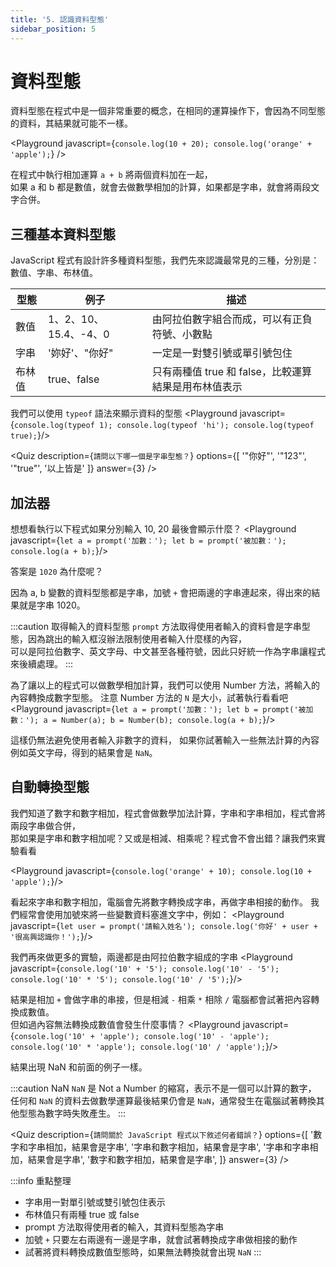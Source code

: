 ```yaml
---
title: '5. 認識資料型態'
sidebar_position: 5
---
```


# 資料型態
資料型態在程式中是一個非常重要的概念，在相同的運算操作下，會因為不同型態的資料，其結果就可能不一樣。

<Playground javascript={`
console.log(10 + 20);
console.log('orange' + 'apple');
`} />

在程式中執行相加運算 `a + b` 將兩個資料加在一起，<br/>
如果 a 和 b 都是數值，就會去做數學相加的計算，如果都是字串，就會將兩段文字合併。

## 三種基本資料型態
JavaScript 程式有設計許多種資料型態，我們先來認識最常見的三種，分別是：數值、字串、布林值。

|型態|例子|描述|
|-|-|-|
|數值|1、2、10、15.4、-4、0|由阿拉伯數字組合而成，可以有正負符號、小數點|
|字串|'妳好'、"你好"|一定是一對雙引號或單引號包住|
|布林值  |true、false|只有兩種值 true 和 false，比較運算結果是用布林值表示|

我們可以使用 `typeof` 語法來顯示資料的型態
<Playground javascript={`
console.log(typeof 1);
console.log(typeof 'hi');
console.log(typeof true);
`}/>

<Quiz
  description={`請問以下哪一個是字串型態？`}
  options={[
    '"你好"',
    '"123"',
    '"true"',
    '以上皆是'
  ]}
  answer={3}
/>

## 加法器
想想看執行以下程式如果分別輸入 10, 20 最後會顯示什麼？
<Playground javascript={`
let a = prompt('加數：');
let b = prompt('被加數：');
console.log(a + b);
`}/>

答案是 `1020` 為什麼呢？

因為 a, b 變數的資料型態都是字串，加號 `+` 會把兩邊的字串連起來，得出來的結果就是字串 1020。

:::caution 取得輸入的資料型態
`prompt` 方法取得使用者輸入的資料會是字串型態，因為跳出的輸入框沒辦法限制使用者輸入什麼樣的內容，<br/>
可以是阿拉伯數字、英文字母、中文甚至各種符號，因此只好統一作為字串讓程式來後續處理。
:::

為了讓以上的程式可以做數學相加計算，我們可以使用 Number 方法，將輸入的內容轉換成數字型態。
注意 Number 方法的 `N` 是大小，試著執行看看吧
<Playground javascript={`
let a = prompt('加數：');
let b = prompt('被加數：');
a = Number(a);
b = Number(b);
console.log(a + b);
`}/>

這樣仍無法避免使用者輸入非數字的資料，
如果你試著輸入一些無法計算的內容例如英文字母，得到的結果會是 `NaN`。

## 自動轉換型態
我們知道了數字和數字相加，程式會做數學加法計算，字串和字串相加，程式會將兩段字串做合併，<br/>
那如果是字串和數字相加呢？又或是相減、相乘呢？程式會不會出錯？讓我們來實驗看看

<Playground javascript={`
console.log('orange' + 10);
console.log(10 + 'apple');
`}/>

看起來字串和數字相加，電腦會先將數字轉換成字串，再做字串相接的動作。
我們經常會使用加號來將一些變數資料塞進文字中，例如：
<Playground javascript={`
let user = prompt('請輸入姓名');
console.log('你好' + user + '很高興認識你！');
`}/>

我們再來做更多的實驗，兩邊都是由阿拉伯數字組成的字串
<Playground javascript={`
console.log('10' + '5');
console.log('10' - '5');
console.log('10' * '5');
console.log('10' / '5');
`}/>

結果是相加 `+` 會做字串的串接，但是相減 `-` 相乘 `*` 相除 `/` 電腦都會試著把內容轉換成數值。<br/>
但如過內容無法轉換成數值會發生什麼事情？
<Playground javascript={`
console.log('10' + 'apple');
console.log('10' - 'apple');
console.log('10' * 'apple');
console.log('10' / 'apple');
`}/>

結果出現 NaN 和前面的例子一樣。

:::caution NaN
`NaN` 是 Not a Number 的縮寫，表示不是一個可以計算的數字，<br/>
任何和 `NaN` 的資料去做數學運算最後結果仍會是 `NaN`，通常發生在電腦試著轉換其他型態為數字時失敗產生。
:::


<Quiz
  description={`請問關於 JavaScript 程式以下敘述何者錯誤？`}
  options={[
    '數字和字串相加，結果會是字串',
    '字串和數字相加，結果會是字串',
    '字串和字串相加，結果會是字串',
    '數字和數字相加，結果會是字串',
  ]}
  answer={3}
/>

:::info 重點整理
* 字串用一對單引號或雙引號包住表示
* 布林值只有兩種 true 或 false
* prompt 方法取得使用者的輸入，其資料型態為字串
* 加號 `+` 只要左右兩邊有一邊是字串，就會試著轉換成字串做相接的動作
* 試著將資料轉換成數值型態時，如果無法轉換就會出現 `NaN`
:::